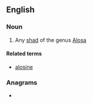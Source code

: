 ==English==

===Noun===
{{en-noun}}

# Any [[shad]] of the genus [[Alosa]]

====Related terms====
* [[alosine]]

===Anagrams===
* {{anagrams|en|a=adilos|Salido|dolias}}